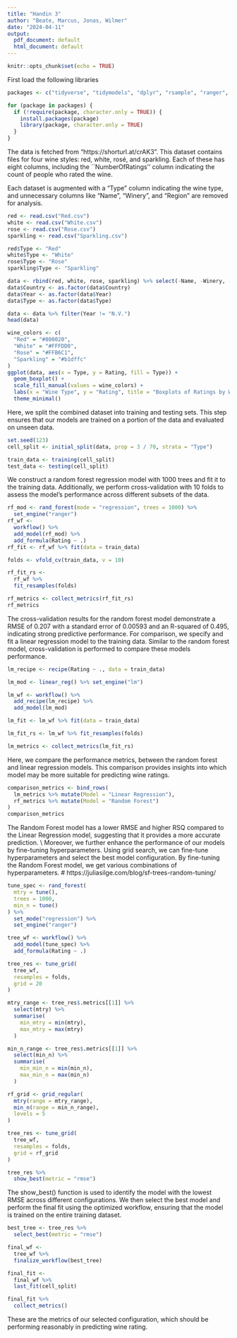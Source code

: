 ```yaml
---
title: "Handin 3"
author: "Beate, Marcus, Jonas, Wilmer"
date: "2024-04-11"
output:
  pdf_document: default
  html_document: default
---
```


```r
knitr::opts_chunk$set(echo = TRUE)
```
First load the following libraries
```r
packages <- c("tidyverse", "tidymodels", "dplyr", "rsample", "ranger", "ggplot2")

for (package in packages) {
  if (!require(package, character.only = TRUE)) {
    install.packages(package)
    library(package, character.only = TRUE)
  }
}
```
The data is fetched from "https://shorturl.at/crAK3". 
This dataset contains files for four wine styles: red, white, rosé, and sparkling. 
Each of these has eight columns, including the ``NumberOfRatings'' column indicating the count of people who rated the wine. 

Each dataset is augmented with a "Type" column indicating the wine type, and unnecessary columns like "Name", "Winery", and "Region" are removed for analysis.

```r
red <- read.csv("Red.csv")
white <- read.csv("White.csv")
rose <- read.csv("Rose.csv")
sparkling <- read.csv("Sparkling.csv")

red$Type <- "Red"
white$Type <- "White"
rose$Type <- "Rose"
sparkling$Type <- "Sparkling"

data <- rbind(red, white, rose, sparkling) %>% select(-Name, -Winery, -Region)
data$Country <- as.factor(data$Country)
data$Year <- as.factor(data$Year)
data$Type <- as.factor(data$Type)

data <- data %>% filter(Year != "N.V.")
head(data)

wine_colors <- c(
  "Red" = "#800020",
  "White" = "#FFFDD0",
  "Rose" = "#FFB6C1",
  "Sparkling" = "#b1dffc"
)
ggplot(data, aes(x = Type, y = Rating, fill = Type)) +
  geom_boxplot() +
  scale_fill_manual(values = wine_colors) +
  labs(x = "Wine Type", y = "Rating", title = "Boxplots of Ratings by Wine Type") +
  theme_minimal()
```
Here, we split the combined dataset into training and testing sets. This step ensures that our models are trained on a portion of the data and evaluated on unseen data.
```r
set.seed(123)
cell_split <- initial_split(data, prop = 3 / 70, strata = "Type")

train_data <- training(cell_split)
test_data <- testing(cell_split)
```
We construct a random forest regression model with 1000 trees and fit it to the training data. Additionally, we perform cross-validation with 10 folds to assess the model's performance across different subsets of the data.
```r
rf_mod <- rand_forest(mode = "regression", trees = 1000) %>%
  set_engine("ranger")
rf_wf <-
  workflow() %>%
  add_model(rf_mod) %>%
  add_formula(Rating ~ .)
rf_fit <- rf_wf %>% fit(data = train_data)

folds <- vfold_cv(train_data, v = 10)

rf_fit_rs <-
  rf_wf %>%
  fit_resamples(folds)

rf_metrics <- collect_metrics(rf_fit_rs)
rf_metrics
```
The cross-validation results for the random forest model demonstrate a RMSE of 0.207 with a standard error of 0.00593 and an R-squared of 0.495, indicating strong predictive performance.
For comparison, we specify and fit a linear regression model to the training data. Similar to the random forest model, cross-validation is performed to compare these models performance.
```r
lm_recipe <- recipe(Rating ~ ., data = train_data)

lm_mod <- linear_reg() %>% set_engine("lm")

lm_wf <- workflow() %>%
  add_recipe(lm_recipe) %>%
  add_model(lm_mod)

lm_fit <- lm_wf %>% fit(data = train_data)

lm_fit_rs <- lm_wf %>% fit_resamples(folds)

lm_metrics <- collect_metrics(lm_fit_rs)
```
Here, we compare the performance metrics, between the random forest and linear regression models. This comparison provides insights into which model may be more suitable for predicting wine ratings.
```r
comparison_metrics <- bind_rows(
  lm_metrics %>% mutate(Model = "Linear Regression"),
  rf_metrics %>% mutate(Model = "Random Forest")
)
comparison_metrics
```
The Random Forest model has a lower RMSE and higher RSQ compared to the Linear Regression model, suggesting that it provides a more accurate prediction. \\
Moreover, we further enhance the performance of our models by fine-tuning hyperparameters. Using grid search, we can fine-tune hyperparameters and select the best model configuration. By fine-tuning the Random Forest model, we get various combinations of hyperparameters. # https://juliasilge.com/blog/sf-trees-random-tuning/
```r
tune_spec <- rand_forest(
  mtry = tune(),
  trees = 1000,
  min_n = tune()
) %>%
  set_mode("regression") %>%
  set_engine("ranger")

tree_wf <- workflow() %>%
  add_model(tune_spec) %>%
  add_formula(Rating ~ .)

tree_res <- tune_grid(
  tree_wf,
  resamples = folds,
  grid = 20
)

mtry_range <- tree_res$.metrics[[1]] %>%
  select(mtry) %>%
  summarise(
    min_mtry = min(mtry),
    max_mtry = max(mtry)
  )

min_n_range <- tree_res$.metrics[[1]] %>%
  select(min_n) %>%
  summarise(
    min_min_n = min(min_n),
    max_min_n = max(min_n)
  )

rf_grid <- grid_regular(
  mtry(range = mtry_range),
  min_n(range = min_n_range),
  levels = 5
)

tree_res <- tune_grid(
  tree_wf,
  resamples = folds,
  grid = rf_grid
)

tree_res %>%
  show_best(metric = "rmse")
```
The show_best() function is used to identify the model with the lowest RMSE across different configurations. We then select the best model and perform the final fit using the optimized workflow, ensuring that the model is trained on the entire training dataset.

```r
best_tree <- tree_res %>%
  select_best(metric = "rmse")

final_wf <-
  tree_wf %>%
  finalize_workflow(best_tree)

final_fit <-
  final_wf %>%
  last_fit(cell_split)

final_fit %>%
  collect_metrics()
```
These are the metrics of our selected configuration, which should be performing reasonably in predicting wine rating.